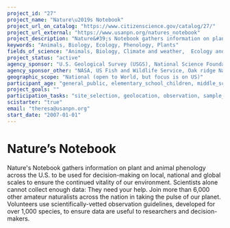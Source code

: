 ```yaml
---
project_id: "27"
project_name: "Nature\u2019s Notebook"
project_url_on_catalog: "https://www.citizenscience.gov/catalog/27/"
project_url_external: "https://www.usanpn.org/natures_notebook"
project_description: "Nature&#39;s Notebook gathers information on plant and animal phenology across the U.S. to be used for decision-making on local, national and global scales to ensure the continued vitality of our environment. Scientists alone cannot collect enough data: They need your help. Join more than 6,000 other amateur naturalists across the nation in taking the pulse of our planet. Volunteers use scientifically-vetted observation guidelines, developed for over 1,000 species, to ensure data are useful to researchers and decision-makers."
keywords: "Animals, Biology, Ecology, Phenology, Plants"
fields_of_science: "Animals, Biology, Climate and weather,  Ecology and environment,  Nature and outdoors"
project_status: "active"
agency_sponsor: "U.S. Geological Survey (USGS), National Science Foundation (NSF), National Park Service (NPS), National Oceanic and Atmospheric Administration (NOAA)"
agency_sponsor_other: "NASA, US Fish and Wildlife Service, Oak ridge National Laboratory (Funded by Department of Energy)"
geographic_scope: "National (open to World, but focus is on US)"
participant_age: "general_public, elementary_school_children, middle_school_children, teens, families"
project_goals: ""
participation_tasks: "site_selection, geolocation, observation, sample_analysis, data_entry, classification_tagging, finding_entities, measurement, site_selection_description, learning"
scistarter: "true"
email: "theresa@usanpn.org"
start_date: "2007-01-01"
---
```


# Nature’s Notebook

Nature&#39;s Notebook gathers information on plant and animal phenology across the U.S. to be used for decision-making on local, national and global scales to ensure the continued vitality of our environment. Scientists alone cannot collect enough data: They need your help. Join more than 6,000 other amateur naturalists across the nation in taking the pulse of our planet. Volunteers use scientifically-vetted observation guidelines, developed for over 1,000 species, to ensure data are useful to researchers and decision-makers.
